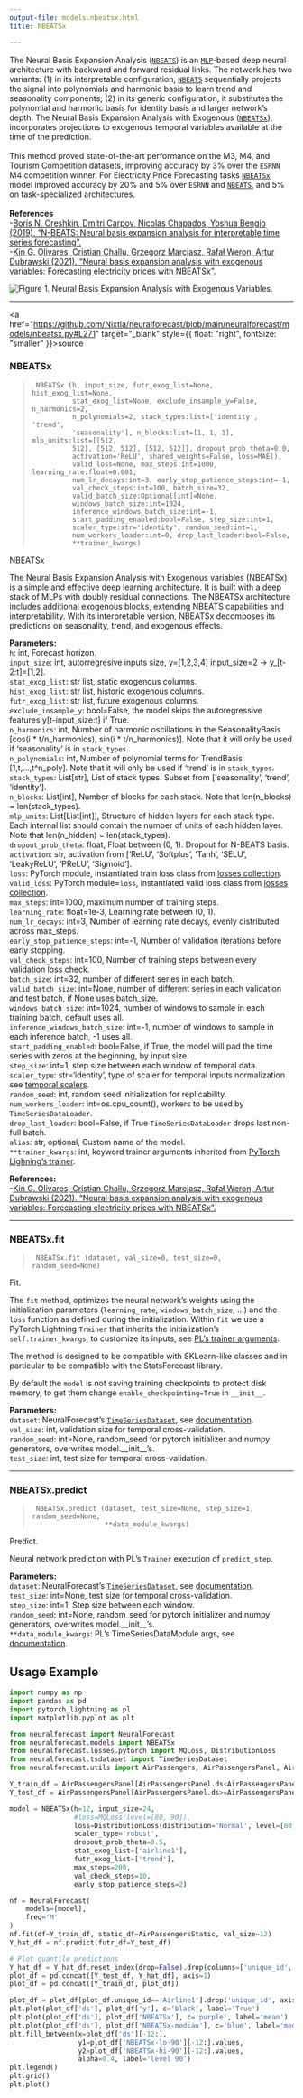 ```yaml
---
output-file: models.nbeatsx.html
title: NBEATSx

---
```


The Neural Basis Expansion Analysis
([`NBEATS`](https://Nixtla.github.io/neuralforecast/models.nbeats.html#nbeats))
is an
[`MLP`](https://Nixtla.github.io/neuralforecast/models.mlp.html#mlp)-based
deep neural architecture with backward and forward residual links. The
network has two variants: (1) in its interpretable configuration,
[`NBEATS`](https://Nixtla.github.io/neuralforecast/models.nbeats.html#nbeats)
sequentially projects the signal into polynomials and harmonic basis to
learn trend and seasonality components; (2) in its generic
configuration, it substitutes the polynomial and harmonic basis for
identity basis and larger network’s depth. The Neural Basis Expansion
Analysis with Exogenous
([`NBEATSx`](https://Nixtla.github.io/neuralforecast/models.nbeatsx.html#nbeatsx)),
incorporates projections to exogenous temporal variables available at
the time of the prediction.<br/><br/> This method proved state-of-the-art
performance on the M3, M4, and Tourism Competition datasets, improving
accuracy by 3% over the `ESRNN` M4 competition winner. For Electricity
Price Forecasting tasks
[`NBEATSx`](https://Nixtla.github.io/neuralforecast/models.nbeatsx.html#nbeatsx)
model improved accuracy by 20% and 5% over `ESRNN` and
[`NBEATS`](https://Nixtla.github.io/neuralforecast/models.nbeats.html#nbeats),
and 5% on task-specialized
architectures.<br/><br/>**References**<br/>-[Boris N. Oreshkin, Dmitri
Carpov, Nicolas Chapados, Yoshua Bengio (2019). “N-BEATS: Neural basis
expansion analysis for interpretable time series
forecasting”.](https://arxiv.org/abs/1905.10437)<br/>-[Kin G. Olivares,
Cristian Challu, Grzegorz Marcjasz, Rafał Weron, Artur Dubrawski (2021).
“Neural basis expansion analysis with exogenous variables: Forecasting
electricity prices with NBEATSx”.](https://arxiv.org/abs/2104.05522)<br/>

![Figure 1. Neural Basis Expansion Analysis with Exogenous
Variables.](/neuralforecast/imgs_models/nbeatsx.png)

------------------------------------------------------------------------

<a
href="https://github.com/Nixtla/neuralforecast/blob/main/neuralforecast/models/nbeatsx.py#L271"
target="_blank" style={{ float: "right", fontSize: "smaller" }}>source</a>

### NBEATSx

> ``` text
>  NBEATSx (h, input_size, futr_exog_list=None, hist_exog_list=None,
>           stat_exog_list=None, exclude_insample_y=False, n_harmonics=2,
>           n_polynomials=2, stack_types:list=['identity', 'trend',
>           'seasonality'], n_blocks:list=[1, 1, 1], mlp_units:list=[[512,
>           512], [512, 512], [512, 512]], dropout_prob_theta=0.0,
>           activation='ReLU', shared_weights=False, loss=MAE(),
>           valid_loss=None, max_steps:int=1000, learning_rate:float=0.001,
>           num_lr_decays:int=3, early_stop_patience_steps:int=-1,
>           val_check_steps:int=100, batch_size=32,
>           valid_batch_size:Optional[int]=None,
>           windows_batch_size:int=1024,
>           inference_windows_batch_size:int=-1,
>           start_padding_enabled:bool=False, step_size:int=1,
>           scaler_type:str='identity', random_seed:int=1,
>           num_workers_loader:int=0, drop_last_loader:bool=False,
>           **trainer_kwargs)
> ```

NBEATSx

The Neural Basis Expansion Analysis with Exogenous variables (NBEATSx)
is a simple and effective deep learning architecture. It is built with a
deep stack of MLPs with doubly residual connections. The NBEATSx
architecture includes additional exogenous blocks, extending NBEATS
capabilities and interpretability. With its interpretable version,
NBEATSx decomposes its predictions on seasonality, trend, and exogenous
effects.

**Parameters:**<br/> `h`: int, Forecast horizon. <br/> `input_size`: int,
autorregresive inputs size, y=\[1,2,3,4\] input_size=2 -\>
y\_\[t-2:t\]=\[1,2\].<br/> `stat_exog_list`: str list, static exogenous
columns.<br/> `hist_exog_list`: str list, historic exogenous columns.<br/>
`futr_exog_list`: str list, future exogenous columns.<br/>
`exclude_insample_y`: bool=False, the model skips the autoregressive
features y\[t-input_size:t\] if True.<br/> `n_harmonics`: int, Number of
harmonic oscillations in the SeasonalityBasis \[cos(i \* t/n_harmonics),
sin(i \* t/n_harmonics)\]. Note that it will only be used if
‘seasonality’ is in `stack_types`.<br/> `n_polynomials`: int, Number of
polynomial terms for TrendBasis \[1,t,…,t^n_poly\]. Note that it will
only be used if ‘trend’ is in `stack_types`.<br/> `stack_types`:
List\[str\], List of stack types. Subset from \[‘seasonality’, ‘trend’,
‘identity’\].<br/> `n_blocks`: List\[int\], Number of blocks for each
stack. Note that len(n_blocks) = len(stack_types).<br/> `mlp_units`:
List\[List\[int\]\], Structure of hidden layers for each stack type.
Each internal list should contain the number of units of each hidden
layer. Note that len(n_hidden) = len(stack_types).<br/>
`dropout_prob_theta`: float, Float between (0, 1). Dropout for N-BEATS
basis.<br/> `activation`: str, activation from \[‘ReLU’, ‘Softplus’,
‘Tanh’, ‘SELU’, ‘LeakyReLU’, ‘PReLU’, ‘Sigmoid’\].<br/> `loss`: PyTorch
module, instantiated train loss class from [losses
collection](https://nixtla.github.io/neuralforecast/losses.pytorch.html).<br/>
`valid_loss`: PyTorch module=`loss`, instantiated valid loss class from
[losses
collection](https://nixtla.github.io/neuralforecast/losses.pytorch.html).<br/>
`max_steps`: int=1000, maximum number of training steps.<br/>
`learning_rate`: float=1e-3, Learning rate between (0, 1).<br/>
`num_lr_decays`: int=3, Number of learning rate decays, evenly
distributed across max_steps.<br/> `early_stop_patience_steps`: int=-1,
Number of validation iterations before early stopping.<br/>
`val_check_steps`: int=100, Number of training steps between every
validation loss check.<br/> `batch_size`: int=32, number of different
series in each batch.<br/> `valid_batch_size`: int=None, number of
different series in each validation and test batch, if None uses
batch_size.<br/> `windows_batch_size`: int=1024, number of windows to
sample in each training batch, default uses all.<br/>
`inference_windows_batch_size`: int=-1, number of windows to sample in
each inference batch, -1 uses all.<br/> `start_padding_enabled`:
bool=False, if True, the model will pad the time series with zeros at
the beginning, by input size.<br/> `step_size`: int=1, step size between
each window of temporal data.<br/> `scaler_type`: str=‘identity’, type of
scaler for temporal inputs normalization see [temporal
scalers](https://nixtla.github.io/neuralforecast/common.scalers.html).<br/>
`random_seed`: int, random seed initialization for replicability.<br/>
`num_workers_loader`: int=os.cpu_count(), workers to be used by
`TimeSeriesDataLoader`.<br/> `drop_last_loader`: bool=False, if True
`TimeSeriesDataLoader` drops last non-full batch.<br/> `alias`: str,
optional, Custom name of the model.<br/> `**trainer_kwargs`: int, keyword
trainer arguments inherited from [PyTorch Lighning’s
trainer](https://pytorch-lightning.readthedocs.io/en/stable/api/pytorch_lightning.trainer.trainer.trainer.html?highlight=trainer).<br/>

**References:**<br/> -[Kin G. Olivares, Cristian Challu, Grzegorz
Marcjasz, Rafał Weron, Artur Dubrawski (2021). “Neural basis expansion
analysis with exogenous variables: Forecasting electricity prices with
NBEATSx”.](https://arxiv.org/abs/2104.05522)

------------------------------------------------------------------------

### NBEATSx.fit

> ``` text
>  NBEATSx.fit (dataset, val_size=0, test_size=0, random_seed=None)
> ```

Fit.

The `fit` method, optimizes the neural network’s weights using the
initialization parameters (`learning_rate`, `windows_batch_size`, …) and
the `loss` function as defined during the initialization. Within `fit`
we use a PyTorch Lightning `Trainer` that inherits the initialization’s
`self.trainer_kwargs`, to customize its inputs, see [PL’s trainer
arguments](https://pytorch-lightning.readthedocs.io/en/stable/api/pytorch_lightning.trainer.trainer.trainer.html?highlight=trainer).

The method is designed to be compatible with SKLearn-like classes and in
particular to be compatible with the StatsForecast library.

By default the `model` is not saving training checkpoints to protect
disk memory, to get them change `enable_checkpointing=True` in
`__init__`.

**Parameters:**<br/> `dataset`: NeuralForecast’s
[`TimeSeriesDataset`](https://Nixtla.github.io/neuralforecast/tsdataset.html#timeseriesdataset),
see
[documentation](https://nixtla.github.io/neuralforecast/tsdataset.html).<br/>
`val_size`: int, validation size for temporal cross-validation.<br/>
`random_seed`: int=None, random_seed for pytorch initializer and numpy
generators, overwrites model.\_\_init\_\_’s.<br/> `test_size`: int, test
size for temporal cross-validation.<br/>

------------------------------------------------------------------------

### NBEATSx.predict

> ``` text
>  NBEATSx.predict (dataset, test_size=None, step_size=1, random_seed=None,
>                   **data_module_kwargs)
> ```

Predict.

Neural network prediction with PL’s `Trainer` execution of
`predict_step`.

**Parameters:**<br/> `dataset`: NeuralForecast’s
[`TimeSeriesDataset`](https://Nixtla.github.io/neuralforecast/tsdataset.html#timeseriesdataset),
see
[documentation](https://nixtla.github.io/neuralforecast/tsdataset.html).<br/>
`test_size`: int=None, test size for temporal cross-validation.<br/>
`step_size`: int=1, Step size between each window.<br/> `random_seed`:
int=None, random_seed for pytorch initializer and numpy generators,
overwrites model.\_\_init\_\_’s.<br/> `**data_module_kwargs`: PL’s
TimeSeriesDataModule args, see
[documentation](https://pytorch-lightning.readthedocs.io/en/1.6.1/extensions/datamodules.html#using-a-datamodule).

## Usage Example

```python
import numpy as np
import pandas as pd
import pytorch_lightning as pl
import matplotlib.pyplot as plt

from neuralforecast import NeuralForecast
from neuralforecast.models import NBEATSx
from neuralforecast.losses.pytorch import MQLoss, DistributionLoss
from neuralforecast.tsdataset import TimeSeriesDataset
from neuralforecast.utils import AirPassengers, AirPassengersPanel, AirPassengersStatic

Y_train_df = AirPassengersPanel[AirPassengersPanel.ds<AirPassengersPanel['ds'].values[-12]] # 132 train
Y_test_df = AirPassengersPanel[AirPassengersPanel.ds>=AirPassengersPanel['ds'].values[-12]].reset_index(drop=True) # 12 test

model = NBEATSx(h=12, input_size=24,
                #loss=MQLoss(level=[80, 90]),
                loss=DistributionLoss(distribution='Normal', level=[80, 90]),
                scaler_type='robust',
                dropout_prob_theta=0.5,
                stat_exog_list=['airline1'],
                futr_exog_list=['trend'],
                max_steps=200,
                val_check_steps=10,
                early_stop_patience_steps=2)

nf = NeuralForecast(
    models=[model],
    freq='M'
)
nf.fit(df=Y_train_df, static_df=AirPassengersStatic, val_size=12)
Y_hat_df = nf.predict(futr_df=Y_test_df)

# Plot quantile predictions
Y_hat_df = Y_hat_df.reset_index(drop=False).drop(columns=['unique_id','ds'])
plot_df = pd.concat([Y_test_df, Y_hat_df], axis=1)
plot_df = pd.concat([Y_train_df, plot_df])

plot_df = plot_df[plot_df.unique_id=='Airline1'].drop('unique_id', axis=1)
plt.plot(plot_df['ds'], plot_df['y'], c='black', label='True')
plt.plot(plot_df['ds'], plot_df['NBEATSx'], c='purple', label='mean')
plt.plot(plot_df['ds'], plot_df['NBEATSx-median'], c='blue', label='median')
plt.fill_between(x=plot_df['ds'][-12:], 
                 y1=plot_df['NBEATSx-lo-90'][-12:].values, 
                 y2=plot_df['NBEATSx-hi-90'][-12:].values,
                 alpha=0.4, label='level 90')
plt.legend()
plt.grid()
plt.plot()
```

